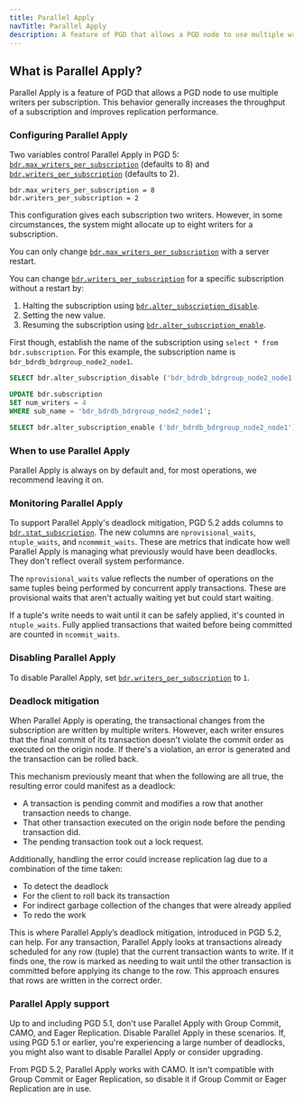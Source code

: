 ```yaml
---
title: Parallel Apply
navTitle: Parallel Apply
description: A feature of PGD that allows a PGD node to use multiple writers per subscription.
---
```


## What is Parallel Apply?

Parallel Apply is a feature of PGD that allows a PGD node to use multiple
writers per subscription. This behavior generally increases the throughput of a
subscription and improves replication performance.

### Configuring Parallel Apply

Two variables control Parallel Apply in PGD 5:
[`bdr.max_writers_per_subscription`](/pgd/latest/reference/pgd-settings#bdrmax_writers_per_subscription)
(defaults to 8) and
[`bdr.writers_per_subscription`](/pgd/latest/reference/pgd-settings#bdrwriters_per_subscription)
(defaults to 2).

```plain
bdr.max_writers_per_subscription = 8
bdr.writers_per_subscription = 2
```

This configuration gives each subscription two writers. However, in some
circumstances, the system might allocate up to eight writers for a subscription.

You can only change
[`bdr.max_writers_per_subscription`](/pgd/latest/reference/pgd-settings#bdrmax_writers_per_subscription)
with a server restart.

You can change
[`bdr.writers_per_subscription`](/pgd/latest/reference/pgd-settings#bdrwriters_per_subscription)
for a specific subscription without a restart by:

1. Halting the subscription using
   [`bdr.alter_subscription_disable`](/pgd/latest/reference/nodes-management-interfaces#bdralter_subscription_disable).
1. Setting the new value.
1. Resuming the subscription using
   [`bdr.alter_subscription_enable`](/pgd/latest/reference/nodes-management-interfaces#bdralter_subscription_enable). 


First though, establish the name of the subscription using `select * from
bdr.subscription`. For this example, the subscription name is
`bdr_bdrdb_bdrgroup_node2_node1`.

```sql
SELECT bdr.alter_subscription_disable ('bdr_bdrdb_bdrgroup_node2_node1');

UPDATE bdr.subscription
SET num_writers = 4
WHERE sub_name = 'bdr_bdrdb_bdrgroup_node2_node1';

SELECT bdr.alter_subscription_enable ('bdr_bdrdb_bdrgroup_node2_node1');
```

### When to use Parallel Apply

Parallel Apply is always on by default and, for most operations, we recommend leaving it on.

### Monitoring Parallel Apply

To support Parallel Apply's deadlock mitigation, PGD 5.2 adds columns to
[`bdr.stat_subscription`](/pgd/latest/reference/catalogs-visible#bdrstat_subscription).
The new columns are `nprovisional_waits`, `ntuple_waits`, and `ncommmit_waits`.
These are metrics that indicate how well Parallel Apply is managing what
previously would have been deadlocks. They don't reflect overall system
performance.

The `nprovisional_waits` value reflects the number of operations on the same
tuples being performed by concurrent apply transactions. These are provisional
waits that aren't actually waiting yet but could start waiting.

If a tuple's write needs to wait until it can be safely applied, it's counted in
`ntuple_waits`. Fully applied transactions that waited before being committed
are counted in `ncommit_waits`.

### Disabling Parallel Apply

To disable Parallel Apply, set [`bdr.writers_per_subscription`](/pgd/latest/reference/pgd-settings#bdrwriters_per_subscription) to `1`.

### Deadlock mitigation

When Parallel Apply is operating, the transactional changes from the
subscription are written by multiple writers. However, each writer ensures that
the final commit of its transaction doesn't violate the commit order as executed
on the origin node. If there's a violation, an error is generated and the
transaction can be rolled back.

This mechanism previously meant that when the following are all true, the
resulting error could manifest as a deadlock:

- A transaction is pending commit and modifies a row that another transaction needs to change. 
- That other transaction executed on the origin node before the pending transaction did.
- The pending transaction took out a lock request.

Additionally, handling the error could increase replication lag due to a
combination of the time taken:

- To detect the deadlock
- For the client to roll back its transaction
- For indirect garbage collection of the changes that were already applied
- To redo the work

This is where Parallel Apply’s deadlock mitigation, introduced in PGD 5.2, can
help. For any transaction, Parallel Apply looks at transactions already
scheduled for any row (tuple) that the current transaction wants to write. If it
finds one, the row is marked as needing to wait until the other transaction is
committed before applying its change to the row. This approach ensures that rows
are written in the correct order. 

<!-- ### On-demand dedicated writer

In PGD 5.4, an on-demand writer mechanism was added to Parallel Apply. This
handles the commit phase of prepared GROUP COMMIT transactions by dedicating a
writer to participate in the commit confirmation of the GROUP COMMIT. Doing so
enables the continued free flow of non GROUP COMMIT transactions through
remaining Parallel Apply writers while ensuring consistency for the GROUP
COMMIT. -->

### Parallel Apply support

Up to and including PGD 5.1, don't use Parallel Apply with Group Commit, CAMO, and Eager Replication. Disable Parallel Apply in these scenarios. If, using PGD 5.1 or earlier, you're experiencing a large number of deadlocks, you might also want to disable Parallel Apply or consider upgrading.

From PGD 5.2, Parallel Apply works with CAMO. It isn't compatible with Group Commit or Eager Replication, so disable it if Group Commit or Eager Replication are in use. 
